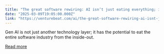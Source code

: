```yaml
---
title: "The great software rewiring: AI isn’t just eating everything; it is everything"
date: "2025-03-09T19:05:00.000Z"
link: "https://venturebeat.com/ai/the-great-software-rewiring-ai-isnt-just-eating-everything-it-is-everything/"
---
```


Gen AI is not just another technology layer; it has the potential to eat the entire software industry from the inside-out.

[Read more](https://venturebeat.com/ai/the-great-software-rewiring-ai-isnt-just-eating-everything-it-is-everything/)
